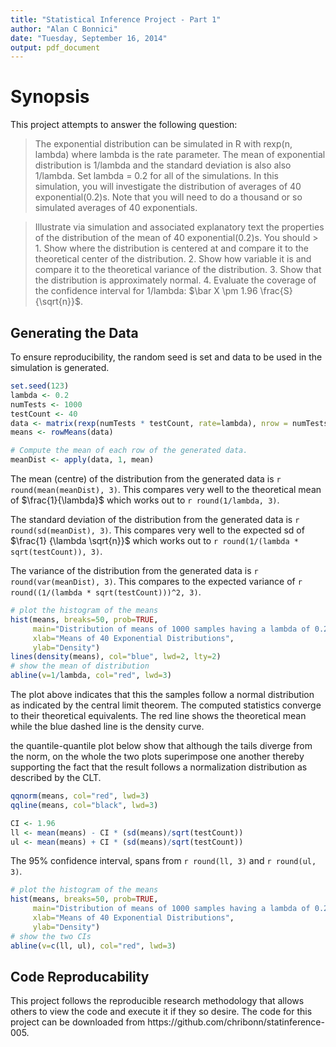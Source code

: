 ```yaml
---
title: "Statistical Inference Project - Part 1"
author: "Alan C Bonnici"
date: "Tuesday, September 16, 2014"
output: pdf_document
---
```


Synopsis
========

This project attempts to answer the following question:

> The exponential distribution can be simulated in R with rexp(n, lambda) where lambda is the rate parameter. The mean of exponential distribution is 1/lambda and the standard deviation is also also 1/lambda. Set lambda = 0.2 for all of the simulations. In this simulation, you will investigate the distribution of averages of 40 exponential(0.2)s. Note that you will need to do a thousand or so simulated averages of 40 exponentials.

> Illustrate via simulation and associated explanatory text the properties of the distribution of the mean of 40 exponential(0.2)s.  You should
> > 1. Show where the distribution is centered at and compare it to the theoretical center of the distribution.
2. Show how variable it is and compare it to the theoretical variance of the distribution.
3. Show that the distribution is approximately normal.
4. Evaluate the coverage of the confidence interval for 1/lambda: $\bar X \pm 1.96 \frac{S}{\sqrt{n}}$.

## Generating the Data

To ensure reproducibility, the random seed is set and data to be used in the simulation is generated.

```r
set.seed(123)
lambda <- 0.2
numTests <- 1000
testCount <- 40
data <- matrix(rexp(numTests * testCount, rate=lambda), nrow = numTests)
means <- rowMeans(data)

# Compute the mean of each row of the generated data.
meanDist <- apply(data, 1, mean)
```

The mean (centre) of the distribution from the generated data is `r round(mean(meanDist), 3)`. This compares very well to the theoretical mean of $\frac{1}{\lambda}$ which works out to `r round(1/lambda, 3)`.

The standard deviation of the distribution from the generated data is `r round(sd(meanDist), 3)`. This compares very well to the expected sd of $\frac{1} {\lambda \sqrt{n}}$ which works out to `r round(1/(lambda * sqrt(testCount)), 3)`.

The variance of the distribution from the generated data is `r round(var(meanDist), 3)`. This compares to the expected variance of `r round((1/(lambda * sqrt(testCount)))^2, 3)`.

```r
# plot the histogram of the means
hist(means, breaks=50, prob=TRUE,
     main="Distribution of means of 1000 samples having a lambda of 0.2",
     xlab="Means of 40 Exponential Distributions",
     ylab="Density")
lines(density(means), col="blue", lwd=2, lty=2)
# show the mean of distribution
abline(v=1/lambda, col="red", lwd=3)
```

The plot above indicates that this the samples follow a normal distribution as indicated by the central limit theorem. The computed statistics converge to their theoretical equivalents. The red line shows the theoretical mean while the blue dashed line is the density curve. 

the quantile-quantile plot below show that although the tails diverge from the norm, on the whole the two plots superimpose one another thereby supporting the fact that the result follows a normalization distribution as described by the CLT.

```r
qqnorm(means, col="red", lwd=3)
qqline(means, col="black", lwd=3)
```

```r
CI <- 1.96
ll <- mean(means) - CI * (sd(means)/sqrt(testCount))
ul <- mean(means) + CI * (sd(means)/sqrt(testCount))
```

The 95% confidence interval, spans from ```r round(ll, 3)``` and  ```r round(ul, 3)```. 

```r
# plot the histogram of the means
hist(means, breaks=50, prob=TRUE,
     main="Distribution of means of 1000 samples having a lambda of 0.2",
     xlab="Means of 40 Exponential Distributions",
     ylab="Density")
# show the two CIs
abline(v=c(ll, ul), col="red", lwd=3)
```

## Code Reproducability

This project follows the reproducible research methodology that allows others to view the code and execute it if they so desire. The code for this project can be downloaded from https://github.com/chribonn/statinference-005.


